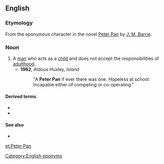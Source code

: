 ==English==

===Etymology===
From the eponymous character in the novel [[w:Peter Pan|Peter Pan]] by [[w:J. M. Barrie|J. M. Barrie]].

===Noun===
{{en-noun|head=[[Peter]] [[Pan]]}}

# A [[man]] who acts as a [[child]] and does not accept the responsibilities of [[adulthood]].
#* '''1962''', Aldous Huxley, ''Island''
#*: "A '''Peter Pan''' if ever there was one. Hopeless at school. Incapable either of competing or co-operating."

====Derived terms====
* {{l|en|Peter Pan generation}}
* {{l|en|Peter Pan syndrome}}

====See also====
* {{l|en|John-a-dreams}}

[[Category:English eponyms]]

[[et:Peter Pan]]